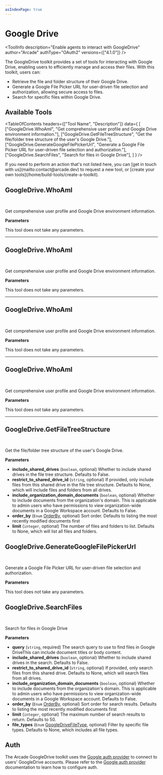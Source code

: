 ```yaml
---
asIndexPage: true
---
```

# Google Drive


<ToolInfo
  description="Enable agents to interact with GoogleDrive"
  author="Arcade"
  authType="OAuth2"
  versions={["4.1.0"]}
/>

<Badges repo="arcadeai/arcade_google_drive" />

The GoogleDrive toolkit provides a set of tools for interacting with Google Drive, enabling users to efficiently manage and access their files. With this toolkit, users can:

- Retrieve the file and folder structure of their Google Drive.
- Generate a Google File Picker URL for user-driven file selection and authorization, allowing secure access to files.
- Search for specific files within Google Drive.

## Available Tools

<TableOfContents
  headers={["Tool Name", "Description"]}
  data={
    [
      ["GoogleDrive.WhoAmI", "Get comprehensive user profile and Google Drive environment information."],
      ["GoogleDrive.GetFileTreeStructure", "Get the file/folder tree structure of the user's Google Drive."],
      ["GoogleDrive.GenerateGoogleFilePickerUrl", "Generate a Google File Picker URL for user-driven file selection and authorization."],
      ["GoogleDrive.SearchFiles", "Search for files in Google Drive"],
    ]
  }
/>

<Callout>
  If you need to perform an action that's not listed here, you can [get in touch
  with us](mailto:contact@arcade.dev) to request a new tool, or [create your
  own tools](/home/build-tools/create-a-toolkit).
</Callout>

## GoogleDrive.WhoAmI

<br />
<TabbedCodeBlock
  tabs={[
    {
      label: "Call the Tool with User Authorization",
      content: {
        Python: ["/examples/integrations/toolkits/google_drive/who_am_i_example_call_tool.py"],
        JavaScript: ["/examples/integrations/toolkits/google_drive/who_am_i_example_call_tool.js"],
      },
    },
  ]}
/>

Get comprehensive user profile and Google Drive environment information.

**Parameters**

This tool does not take any parameters.

---

## GoogleDrive.WhoAmI

<br />
<TabbedCodeBlock
  tabs={[
    {
      label: "Call the Tool with User Authorization",
      content: {
        Python: ["/examples/integrations/toolkits/google_drive/who_am_i_example_call_tool.py"],
        JavaScript: ["/examples/integrations/toolkits/google_drive/who_am_i_example_call_tool.js"],
      },
    },
  ]}
/>

Get comprehensive user profile and Google Drive environment information.

**Parameters**

This tool does not take any parameters.

---

## GoogleDrive.WhoAmI

<br />
<TabbedCodeBlock
  tabs={[
    {
      label: "Call the Tool with User Authorization",
      content: {
        Python: ["/examples/integrations/toolkits/google_drive/who_am_i_example_call_tool.py"],
        JavaScript: ["/examples/integrations/toolkits/google_drive/who_am_i_example_call_tool.js"],
      },
    },
  ]}
/>

Get comprehensive user profile and Google Drive environment information.

**Parameters**

This tool does not take any parameters.

---

## GoogleDrive.WhoAmI

<br />
<TabbedCodeBlock
  tabs={[
    {
      label: "Call the Tool with User Authorization",
      content: {
        Python: ["/examples/integrations/toolkits/google_drive/who_am_i_example_call_tool.py"],
        JavaScript: ["/examples/integrations/toolkits/google_drive/who_am_i_example_call_tool.js"],
      },
    },
  ]}
/>

Get comprehensive user profile and Google Drive environment information.

**Parameters**

This tool does not take any parameters.

---

## GoogleDrive.GetFileTreeStructure

<br />
<TabbedCodeBlock
  tabs={[
    {
      label: "Call the Tool with User Authorization",
      content: {
        Python: ["/examples/integrations/toolkits/google_drive/get_file_tree_structure_example_call_tool.py"],
        JavaScript: ["/examples/integrations/toolkits/google_drive/get_file_tree_structure_example_call_tool.js"],
      },
    },
  ]}
/>

Get the file/folder tree structure of the user's Google Drive.

**Parameters**

- **include_shared_drives** (`boolean`, optional) Whether to include shared drives in the file tree structure. Defaults to False.
- **restrict_to_shared_drive_id** (`string`, optional) If provided, only include files from this shared drive in the file tree structure. Defaults to None, which will include files and folders from all drives.
- **include_organization_domain_documents** (`boolean`, optional) Whether to include documents from the organization's domain. This is applicable to admin users who have permissions to view organization-wide documents in a Google Workspace account. Defaults to False.
- **order_by** (`Enum` [OrderBy](/toolkits/productivity/google_drive/reference#OrderBy), optional) Sort order. Defaults to listing the most recently modified documents first
- **limit** (`integer`, optional) The number of files and folders to list. Defaults to None, which will list all files and folders.


## GoogleDrive.GenerateGoogleFilePickerUrl

<br />
<TabbedCodeBlock
  tabs={[
    {
      label: "Call the Tool with User Authorization",
      content: {
        Python: ["/examples/integrations/toolkits/google_drive/generate_google_file_picker_url_example_call_tool.py"],
        JavaScript: ["/examples/integrations/toolkits/google_drive/generate_google_file_picker_url_example_call_tool.js"],
      },
    },
  ]}
/>

Generate a Google File Picker URL for user-driven file selection and authorization.

**Parameters**

This tool does not take any parameters.

## GoogleDrive.SearchFiles

<br />
<TabbedCodeBlock
  tabs={[
    {
      label: "Call the Tool with User Authorization",
      content: {
        Python: ["/examples/integrations/toolkits/google_drive/search_files_example_call_tool.py"],
        JavaScript: ["/examples/integrations/toolkits/google_drive/search_files_example_call_tool.js"],
      },
    },
  ]}
/>

Search for files in Google Drive

**Parameters**

- **query** (`string`, required) The search query to use to find files in Google DriveThis can include document titles or body content.
- **include_shared_drives** (`boolean`, optional) Whether to include shared drives in the search. Defaults to False.
- **restrict_to_shared_drive_id** (`string`, optional) If provided, only search files from this shared drive. Defaults to None, which will search files from all drives.
- **include_organization_domain_documents** (`boolean`, optional) Whether to include documents from the organization's domain. This is applicable to admin users who have permissions to view organization-wide documents in a Google Workspace account. Defaults to False.
- **order_by** (`Enum` [OrderBy](/toolkits/productivity/google_drive/reference#OrderBy), optional) Sort order for search results. Defaults to listing the most recently modified documents first
- **limit** (`integer`, optional) The maximum number of search results to return. Defaults to 50.
- **file_types** (`Enum` [GoogleDriveFileType](/toolkits/productivity/google_drive/reference#GoogleDriveFileType), optional) Filter by specific file types. Defaults to None, which includes all file types.




## Auth

The Arcade GoogleDrive toolkit uses the [Google auth provider](/home/auth-providers/google) to connect to users' GoogleDrive accounts. Please refer to the [Google auth provider](/home/auth-providers/google) documentation to learn how to configure auth.

<ToolFooter pipPackageName="arcade_google_drive" />


